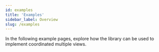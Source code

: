 ```yaml
---
id: examples
title: 'Examples'
sidebar_label: Overview
slug: /examples
---
```


In the following example pages, explore how the library can be used to implement coordinated multiple views.
